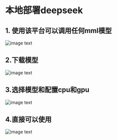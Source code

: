 # 本地部署deepseek

## 1. 使用该平台可以调用任何mml模型
![image text](./image.png)

## 2.下载模型
![image text](./image1.png)

## 3.选择模型和配置cpu和gpu
![image text](./image2.png)

## 4.直接可以使用   
![image text](./image3.png)